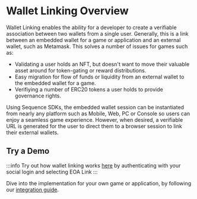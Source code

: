 # Wallet Linking Overview

Wallet Linking enables the ability for a developer to create a verifiable association between two wallets from a single user. Generally, this is a link between an embedded wallet for a game or application and an external wallet, such as Metamask. This solves a number of issues for games such as:

- Validating a user holds an NFT, but doesn't want to move their valuable asset around for token-gating or reward distributions.
- Easy migration for flow of funds or liquidity from an external wallet to the embedded wallet for a game.
- Verifiying a number of ERC20 tokens a user holds to provide governance rights.

Using Sequence SDKs, the embedded wallet session can be instantiated from nearly any platform such as Mobile, Web, PC or Console so users can enjoy a seamless game experience. However, when desired, a verifiable URL is generated for the user to direct them to a browser session to link their external wallets.

## Try a Demo

:::info
Try out how wallet linking works [here](https://0xsequence.github.io/demo-waas-auth/) by authenticating with your social login and selecting EOA Link
:::

Dive into the implementation for your own game or application, by following our [integration guide](/solutions/wallets/link-wallets/integration-guide).
